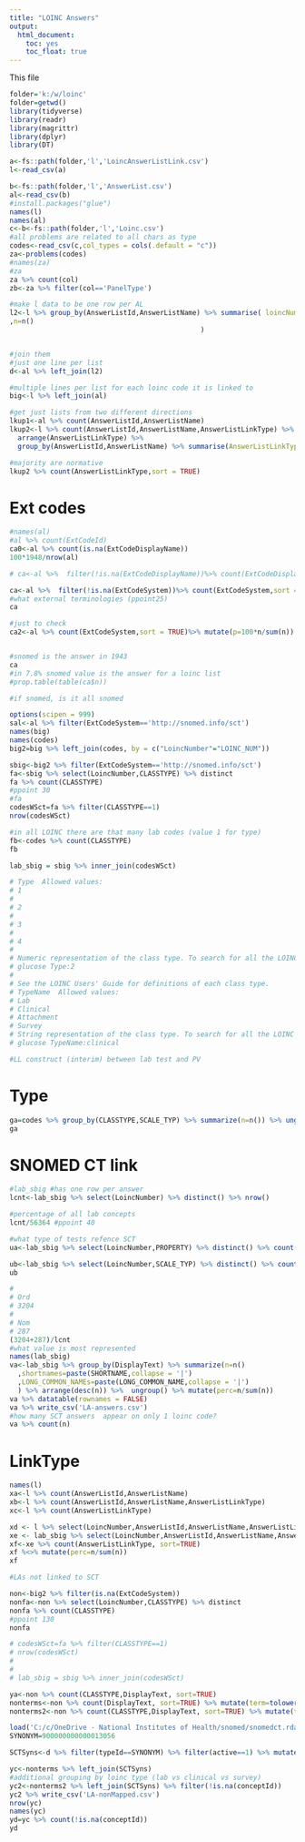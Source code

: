```yaml
---
title: "LOINC Answers"
output:
  html_document: 
    toc: yes
    toc_float: true
---
```

This file

```r

folder='k:/w/loinc'
folder=getwd()
library(tidyverse)
library(readr)
library(magrittr)
library(dplyr)
library(DT)

a<-fs::path(folder,'l','LoincAnswerListLink.csv')
l<-read_csv(a)

b<-fs::path(folder,'l','AnswerList.csv')
al<-read_csv(b)
#install.packages("glue")
names(l)
names(al)
c<-b<-fs::path(folder,'l','Loinc.csv')
#all problems are related to all chars as type
codes<-read_csv(c,col_types = cols(.default = "c"))
za<-problems(codes)
#names(za)
#za
za %>% count(col)  
zb<-za %>% filter(col=='PanelType')

#make l data to be one row per AL
l2<-l %>% group_by(AnswerListId,AnswerListName) %>% summarise( loincNumber=paste(LoincNumber,collapse = '|') ,loincCommonName=paste(LongCommonName,collapse = '|')
,n=n()
                                               )


#join them
#just one line per list
d<-al %>% left_join(l2)

#multiple lines per list for each loinc code it is linked to
big<-l %>% left_join(al)

#get just lists from two different directions
lkup1<-al %>% count(AnswerListId,AnswerListName)
lkup2<-l %>% count(AnswerListId,AnswerListName,AnswerListLinkType) %>% 
  arrange(AnswerListLinkType) %>% 
  group_by(AnswerListId,AnswerListName) %>% summarise(AnswerListLinkType=paste(AnswerListLinkType,collapse = '|')) %>% ungroup

#majority are normative
lkup2 %>% count(AnswerListLinkType,sort = TRUE)


```

# Ext codes

```r
#names(al)
#al %>% count(ExtCodeId)
ca0<-al %>% count(is.na(ExtCodeDisplayName))
100*1948/nrow(al)

# ca<-al %>%  filter(!is.na(ExtCodeDisplayName))%>% count(ExtCodeDisplayName,sort = TRUE)

ca<-al %>%  filter(!is.na(ExtCodeSystem))%>% count(ExtCodeSystem,sort = TRUE)%>% mutate(p=100*n/sum(n))
#what external terminologies (ppoint25)
ca

#just to check
ca2<-al %>% count(ExtCodeSystem,sort = TRUE)%>% mutate(p=100*n/sum(n))


#snomed is the answer in 1943
ca
#in 7.8% snomed value is the answer for a loinc list 
#prop.table(table(ca$n))

#if snomed, is it all snomed

options(scipen = 999)
sal<-al %>% filter(ExtCodeSystem=='http://snomed.info/sct')
names(big)
names(codes)
big2=big %>% left_join(codes, by = c("LoincNumber"="LOINC_NUM"))

sbig<-big2 %>% filter(ExtCodeSystem=='http://snomed.info/sct')
fa<-sbig %>% select(LoincNumber,CLASSTYPE) %>% distinct
fa %>% count(CLASSTYPE)
#ppoint 30
#fa
codesWSct=fa %>% filter(CLASSTYPE==1)
nrow(codesWSct)

#in all LOINC there are that many lab codes (value 1 for type)
fb<-codes %>% count(CLASSTYPE)
fb

lab_sbig = sbig %>% inner_join(codesWSct)

# Type	Allowed values:
# 1
# 
# 2
# 
# 3
# 
# 4
# 
# Numeric representation of the class type. To search for all the LOINC codes containing glucose with a class type of 2 use the query:
# glucose Type:2
# 
# See the LOINC Users' Guide for definitions of each class type.
# TypeName	Allowed values:
# Lab
# Clinical
# Attachment
# Survey
# String representation of the class type. To search for all the LOINC codes containing glucose with a class type of clinical use the query:
# glucose TypeName:clinical

#LL construct (interim) between lab test and PV
```
# Type

```r
ga=codes %>% group_by(CLASSTYPE,SCALE_TYP) %>% summarize(n=n()) %>% ungroup() %>%  group_by(CLASSTYPE) %>% mutate(perc=100*n/sum(n))
ga
```

# SNOMED CT link

```r
#lab_sbig #has one row per answer
lcnt<-lab_sbig %>% select(LoincNumber) %>% distinct() %>% nrow()

#percentage of all lab concepts
lcnt/56364 #ppoint 40

#what type of tests refence SCT
ua<-lab_sbig %>% select(LoincNumber,PROPERTY) %>% distinct() %>% count(PROPERTY, sort=TRUE)

ub<-lab_sbig %>% select(LoincNumber,SCALE_TYP) %>% distinct() %>% count(SCALE_TYP, sort=TRUE)
ub

# 
# Ord
# 3204
# 
# Nom
# 287
(3204+287)/lcnt
#what value is most represented
names(lab_sbig)
va<-lab_sbig %>% group_by(DisplayText) %>% summarize(n=n()
  ,shortnames=paste(SHORTNAME,collapse = '|')
  ,LONG_COMMON_NAMEs=paste(LONG_COMMON_NAME,collapse = '|')
  ) %>% arrange(desc(n)) %>%  ungroup() %>% mutate(perc=n/sum(n))
va %>% datatable(rownames = FALSE)
va %>% write_csv('LA-answers.csv')
#how many SCT answers  appear on only 1 loinc code?
va %>% count(n)
```

# LinkType
```r
names(l)
xa<-l %>% count(AnswerListId,AnswerListName)
xb<-l %>% count(AnswerListId,AnswerListName,AnswerListLinkType)
xc<-l %>% count(AnswerListLinkType)

xd <- l %>% select(LoincNumber,AnswerListId,AnswerListName,AnswerListLinkType) %>% distinct()
xe <- lab_sbig %>% select(LoincNumber,AnswerListId,AnswerListName,AnswerListLinkType) %>% distinct()
xf<-xe %>% count(AnswerListLinkType, sort=TRUE)
xf %<>% mutate(perc=n/sum(n))
xf

#LAs not linked to SCT

non<-big2 %>% filter(is.na(ExtCodeSystem))
nonfa<-non %>% select(LoincNumber,CLASSTYPE) %>% distinct
nonfa %>% count(CLASSTYPE)
#ppoint 130
nonfa

# codesWSct=fa %>% filter(CLASSTYPE==1)
# nrow(codesWSct)
# 
# 
# lab_sbig = sbig %>% inner_join(codesWSct)

ya<-non %>% count(CLASSTYPE,DisplayText, sort=TRUE)
nonterms<-non %>% count(DisplayText, sort=TRUE) %>% mutate(term=tolower(DisplayText))
nonterms2<-non %>% count(CLASSTYPE,DisplayText, sort=TRUE) %>% mutate(term=tolower(DisplayText))

load('C:/c/OneDrive - National Institutes of Health/snomed/snomedct.rda')
SYNONYM=900000000000013056

SCTSyns<-d %>% filter(typeId==SYNONYM) %>% filter(active==1) %>% mutate(term=tolower(term))

yc<-nonterms %>% left_join(SCTSyns)
#additional grouping by loinc type (lab vs clinical vs survey)
yc2<-nonterms2 %>% left_join(SCTSyns) %>% filter(!is.na(conceptId))
yc2 %>% write_csv('LA-nonMapped.csv')
nrow(yc)
names(yc)
yd=yc %>% count(!is.na(conceptId))
yd
```

